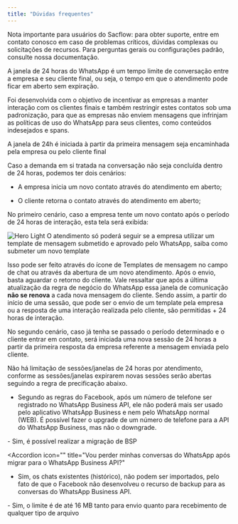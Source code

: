 ```yaml
---
title: "Dúvidas frequentes"
---
```


<Note>
  Nota importante para usuários do Sacflow: para obter suporte, entre em contato
  conosco em caso de problemas críticos, dúvidas complexas ou solicitações de
  recursos. Para perguntas gerais ou configurações padrão, consulte nossa
  documentação.
</Note>

<AccordionGroup>

<Accordion icon="" title="O que é a janela de 24 horas do WhatsApp e como se aplica?">

A janela de 24 horas do WhatsApp é um tempo limite de conversação entre
a empresa e seu cliente final, ou seja, o tempo em que o atendimento pode ficar em
aberto sem expiração.

Foi desenvolvida com o objetivo de incentivar as empresas a manter interação com os clientes finais e também restringir estes contatos sob uma padronização, para que as empresas não enviem mensagens que infrinjam as políticas de uso do WhatsApp para seus clientes, como conteúdos indesejados e spans.

<Note>
  A janela de 24h é iniciada à partir da primeira mensagem seja encaminhada pela
  empresa ou pelo cliente final
</Note>

Caso a demanda em si tratada na conversação não seja concluída dentro de 24 horas, podemos ter dois cenários:

- A empresa inicia um novo contato através do atendimento em aberto;

- O cliente retorna o contato através do atendimento em aberto;

No primeiro cenário, caso a empresa tente um novo contato após o período de 24 horas de interação, esta tela será exibida:

<img src="/images/Aguardando.png" alt="Hero Light" />

<Note>
  O atendimento só poderá seguir se a empresa utilizar um template de mensagem
  submetido e aprovado pelo WhatsApp, saiba como submeter um novo template
</Note>

Isso pode ser feito através do ícone de Templates de mensagem no campo de chat ou através da abertura de um novo atendimento. Após o envio, basta aguardar o retorno do cliente. Vale ressaltar que após a última atualização da regra de negócio do WhatsApp essa janela de comunicação **não se renova** a cada nova mensagem do cliente. Sendo assim, a partir do início de uma sessão, que pode ser o envio de um template pela empresa ou a resposta de uma interação realizada pelo cliente, são permitidas + 24 horas de interação.

No segundo cenário, caso já tenha se passado o período determinado e o cliente entrar em contato, será iniciada uma nova sessão de 24 horas a partir da primeira resposta da empresa referente a mensagem enviada pelo cliente.

Não há limitação de sessões/janelas de 24 horas por atendimento, conforme as sessões/janelas expirarem novas sessões serão abertas seguindo a regra de precificação abaixo.

</Accordion>
<Accordion icon="" title="é possível sair  do whatsapp da API oficial e voltar para o whatsapp normal?">

- Segundo as regras do Facebook, após um número de telefone ser registrado no WhatsApp Business API, ele não poderá mais ser usado pelo aplicativo WhatsApp Business e nem pelo WhatsApp normal (WEB). É possível fazer o upgrade de um número de telefone para a API do WhatsApp Business, mas não o downgrade.

</Accordion>
<Accordion icon="" title="É possível migrar meu número para outro BSP (Broker)?">
- Sim, é possível realizar a migração de BSP
</Accordion>

<Accordion
  icon=""
  title="Vou perder minhas conversas do WhatsApp após migrar para o WhatsApp Business API?"
>
  - Sim, os chats existentes (histórico), não podem ser importados, pelo fato de
  que o Facebook não desenvolveu o recurso de backup para as conversas do
  WhatsApp Business API.
</Accordion>

<Accordion icon="" title="Existe limite para o envio de arquivos?">
  - Sim, o limite é de até 16 MB tanto para envio quanto para recebimento de
  qualquer tipo de arquivo
</Accordion>

</AccordionGroup>
